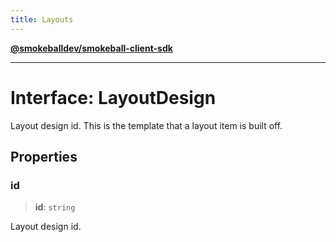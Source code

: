 ```yaml
---
title: Layouts
---
```

[**@smokeballdev/smokeball-client-sdk**](./../../../../README)

***

# Interface: LayoutDesign

Layout design id. This is the template that a layout item is built off.

## Properties

### id

> **id**: `string`

Layout design id.
